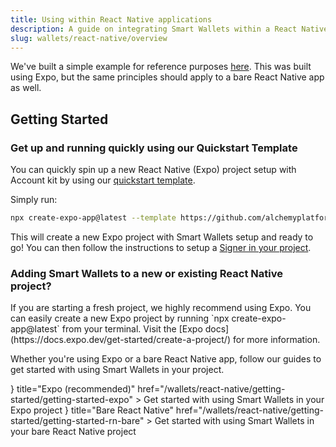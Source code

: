 ```yaml
---
title: Using within React Native applications
description: A guide on integrating Smart Wallets within a React Native application
slug: wallets/react-native/overview
---
```



We've built a simple example for reference purposes [here](https://github.com/alchemyplatform/aa-sdk/tree/main/examples/react-native-expo-example). This was built using Expo, but the same principles should apply to a bare React Native app as well.

## Getting Started

### Get up and running quickly using our Quickstart Template

You can quickly spin up a new React Native (Expo) project setup with Account kit by using our [quickstart template](https://github.com/alchemyplatform/account-kit-expo-quickstart).

Simply run:

```bash
npx create-expo-app@latest --template https://github.com/alchemyplatform/account-kit-expo-quickstart
```

This will create a new Expo project with Smart Wallets setup and ready to go! You can then follow the instructions to setup a [Signer in your project](/wallets/react-native/signer/setup-guide).

### Adding Smart Wallets to a new or existing React Native project?

<Info>
  If you are starting a fresh project, we highly recommend using Expo. You can
  easily create a new Expo project by running `npx create-expo-app@latest` from
  your terminal. Visit the [Expo
  docs](https://docs.expo.dev/get-started/create-a-project/) for more
  information.
</Info>

Whether you're using Expo or a bare React Native app, follow our guides to get started with using Smart Wallets in your project.

<CardGroup cols={2}>
  <Card
    icon={<ExpoIcon width={24} height={24} />}
    title="Expo (recommended)"
    href="/wallets/react-native/getting-started/getting-started-expo"
  >
    Get started with using Smart Wallets in your Expo project
  </Card>
  <Card
    icon={<ReactNativeIcon width={24} height={24} />}
    title="Bare React Native"
    href="/wallets/react-native/getting-started/getting-started-rn-bare"
  >
    Get started with using Smart Wallets in your bare React Native project
  </Card>
</CardGroup>
